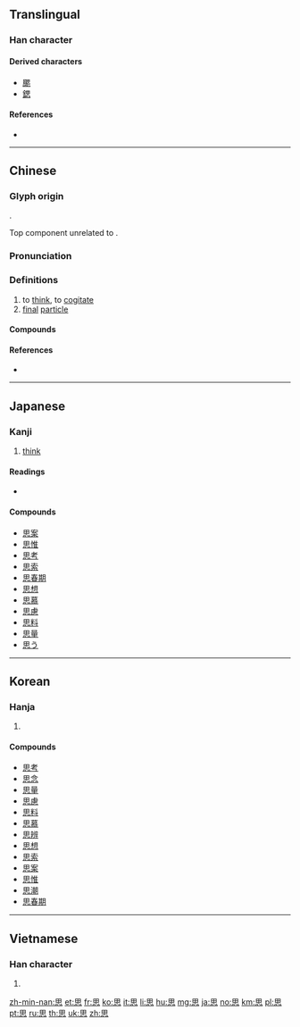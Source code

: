 {{also|恖|想}}
==Translingual==
{{stroke order|strokes=9}}

===Han character===
{{Han char|rn=61|rad=心|as=05|sn=9|four=60330|canj=WP|ids=⿱田心}}

====Derived characters====
* [[颸]]
* [[鍶]]

====References====
* {{Han ref|kx=0381.040|dkj=10462|dj=0709.070|hdz=42280.040|uh=601D|ud=24605|bh=ABE4|bd=44004}}

----

==Chinese==
{{zh-forms}}

===Glyph origin===
{{Han etym}}
{{Han compound|ls=psc|心|囟|c1=s|c2=p|t1=heart}}.

Top component unrelated to {{lang|mul|[[田]]}}.

===Pronunciation===
{{zh-pron
|m=sī
|c=si1,si3,soi1
|mn=si/sù/su
|mn_note=si, sù - vernacular, su - literary
|mc=y
|oc=y
|ma=
|cat=v,part
}}

===Definitions===
{{zh-hanzi}}

# to [[think]], to [[cogitate]]
# [[final]] [[particle]] {{rfgloss|zh}}

====Compounds====
{{der3
| {{zh-l|思辨}}, {{zh-l|思辯}}
| {{zh-l|思忖}}
| {{zh-l|思潮}}
| {{zh-l|思春}}
| {{zh-l|思凡}}
| {{zh-l|思考}}
| {{zh-l|思戀}}
| {{zh-l|思量}}
| {{zh-l|思路}}
| {{zh-l|思慮}}
| {{zh-l|思謀}}
| {{zh-l|思慕}}
| {{zh-l|思念}}
| {{zh-l|思前想後}}
| {{zh-l|思索}}
| {{zh-l|思維}}, {{zh-l|思惟}}
| {{zh-l|思鄉}}
| {{zh-l|思想}}
| {{zh-l|思想家}}
| {{zh-l|思想體系}}
| {{zh-l|思緒}}
| {{zh-l|思議}}
}}

====References====
* {{thcwd|4915|思}}

----

==Japanese==

===Kanji===
{{ja-kanji|grade=2|rs=心05}}

# [[think]]

====Readings====
* {{ja-readings
|goon=[[し]] (shi)
|kanon=[[し]] (shi)
|kun=[[おもう]] (omou), [[おもい]] (omoi)}}

====Compounds====
* [[思案]]
* [[思惟]]
* [[思考]]
* [[思索]]
* [[思春期]]
* [[思想]]
* [[思慕]]
* [[思慮]]
* [[思料]]
* [[思量]]
* [[思う]]

----

==Korean==

===Hanja===
{{ko-hanja|hangeul=사|eumhun=|rv=sa|mr=sa|y=sa}}

# {{defn|lang=ko|sort=心05}}

====Compounds====
* [[思考]]
* [[思念]]
* [[思量]]
* [[思慮]]
* [[思料]]
* [[思慕]]
* [[思辨]]
* [[思想]]
* [[思索]]
* [[思案]]
* [[思惟]]
* [[思潮]]
* [[思春期]]

----

==Vietnamese==

===Han character===
{{vi-hantu|[[tư]], [[tơ]], [[tứ]]|rs=心05}}

# {{defn|lang=vi|sort=心05}}

[[zh-min-nan:思]]
[[et:思]]
[[fr:思]]
[[ko:思]]
[[it:思]]
[[li:思]]
[[hu:思]]
[[mg:思]]
[[ja:思]]
[[no:思]]
[[km:思]]
[[pl:思]]
[[pt:思]]
[[ru:思]]
[[th:思]]
[[uk:思]]
[[zh:思]]